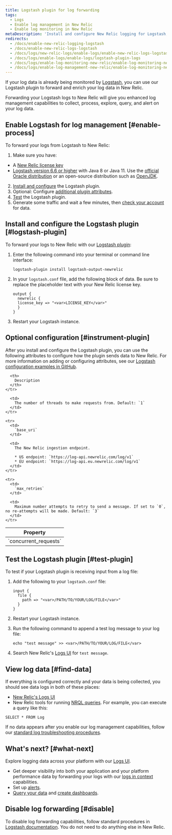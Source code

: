 ```yaml
---
title: Logstash plugin for log forwarding
tags:
  - Logs
  - Enable log management in New Relic
  - Enable log monitoring in New Relic
metaDescription: 'Install and configure New Relic logging for Logstash, so you can use enhanced log management capabilities.'
redirects:
  - /docs/enable-new-relic-logging-logstash
  - /docs/enable-new-relic-logs-logstash
  - /docs/logs/new-relic-logs/enable-logs/enable-new-relic-logs-logstash
  - /docs/logs/enable-logs/enable-logs/logstash-plugin-logs
  - /docs/logs/enable-log-monitoring-new-relic/enable-log-monitoring-new-relic/logstash-plugin-log-forwarding
  - /docs/logs/enable-log-management-new-relic/enable-log-monitoring-new-relic/logstash-plugin-log-forwarding
---
```


If your log data is already being monitored by [Logstash](https://www.elastic.co/products/logstash), you can use our Logstash plugin to forward and enrich your log data in New Relic.

Forwarding your Logstash logs to New Relic will give you enhanced log management capabilities to collect, process, explore, query, and alert on your log data.

## Enable Logstash for log management [#enable-process]

To forward your logs from Logstash to New Relic:

1. Make sure you have:

* A [New Relic license key](/docs/apis/intro-apis/new-relic-api-keys/#ingest-license-key)
* [Logstash version 6.6 or higher](https://www.elastic.co/guide/en/logstash/current/installing-logstash.html) with Java 8 or Java 11. Use the [official Oracle distribution](http://www.oracle.com/technetwork/java/javase/downloads/index.html) or an open-source distribution such as [OpenJDK](http://openjdk.java.net/).

2. [Install and configure](#logstash-plugin) the Logstash plugin.
3. Optional: Configure [additional plugin attributes](#instrument-plugin).
4. [Test](#test-plugin) the Logstash plugin.
5. Generate some traffic and wait a few minutes, then [check your account](#find-data) for data.

## Install and configure the Logstash plugin [#logstash-plugin]

To forward your logs to New Relic with our [Logstash plugin](https://github.com/newrelic/logstash-output-plugin):

1. Enter the following command into your terminal or command line interface:
   ```
   logstash-plugin install logstash-output-newrelic
   ```
2. In your `logstash.conf` file, add the following block of data. Be sure to replace the placeholder text with your New Relic license key.
   ```
   output {
     newrelic {
     license_key => "<var>LICENSE_KEY</var>"
     }
   }
   ```
3. Restart your Logstash instance.

## Optional configuration [#instrument-plugin]

After you install and configure the Logstash plugin, you can use the following attributes to configure how the plugin sends data to New Relic. For more information on adding or configuring attributes, see our [Logstash configuration examples in GitHub](https://github.com/newrelic/logstash-examples/blob/master/README.md#example-configurations-for-logstash).

<table>
  <thead>
    <tr>
      <th style={{ width: "200px" }}>
        Property
      </th>

      <th>
        Description
      </th>
    </tr>
  </thead>

  <tbody>
    <tr>
      <td>
        `concurrent_requests`
      </td>

      <td>
        The number of threads to make requests from. Default: `1`
      </td>
    </tr>

    <tr>
      <td>
        `base_uri`
      </td>

      <td>
        The New Relic ingestion endpoint.

        * US endpoint: `https://log-api.newrelic.com/log/v1`
        * EU endpoint: `https://log-api.eu.newrelic.com/log/v1`
      </td>
    </tr>

    <tr>
      <td>
        `max_retries`
      </td>

      <td>
        Maximum number attempts to retry to send a message. If set to `0`, no re-attempts will be made. Default: `3`
      </td>
    </tr>
  </tbody>
</table>

## Test the Logstash plugin [#test-plugin]

To test if your Logstash plugin is receiving input from a log file:

1. Add the following to your `logstash.conf` file:

   ```
   input {
     file {
       path => "<var>/PATH/TO/YOUR/LOG/FILE</var>"
     }
   }
   ```

2. Restart your Logstash instance.

3. Run the following command to append a test log message to your log file:

   ```
   echo "test message" >> <var>/PATH/TO/YOUR/LOG/FILE</var>
   ```

4. Search New Relic's [Logs UI](https://one.newrelic.com/launcher/logger.log-launcher) for `test message`.

## View log data [#find-data]

If everything is configured correctly and your data is being collected, you should see data logs in both of these places:

* [New Relic's Logs UI](https://one.newrelic.com/launcher/logger.log-launcher)
* New Relic tools for running [NRQL queries](/docs/chart-builder/use-chart-builder/choose-data/use-advanced-nrql-mode-specify-data). For example, you can execute a query like this:

```
SELECT * FROM Log
```

If no data appears after you enable our log management capabilities, follow our [standard log troubleshooting procedures](/docs/logs/log-management/troubleshooting/no-log-data-appears-ui/).

## What's next? [#what-next]

Explore logging data across your platform with our [Logs UI](/docs/logs/log-management/ui-data/use-logs-ui/).

* Get deeper visibility into both your application and your platform performance data by forwarding your logs with our [logs in context](/docs/logs/enable-log-management-new-relic/configure-logs-context/configure-logs-context-apm-agents/) capabilities.
* Set up [alerts](/docs/alerts-applied-intelligence/new-relic-alerts/alert-conditions/create-alert-conditions/).
* [Query your data](/docs/query-your-data/explore-query-data/get-started/introduction-querying-new-relic-data/) and [create dashboards](/docs/query-your-data/explore-query-data/dashboards/introduction-dashboards/).

## Disable log forwarding [#disable]

To disable log forwarding capabilities, follow standard procedures in [Logstash documentation](https://www.elastic.co/products/logstash). You do not need to do anything else in New Relic.
